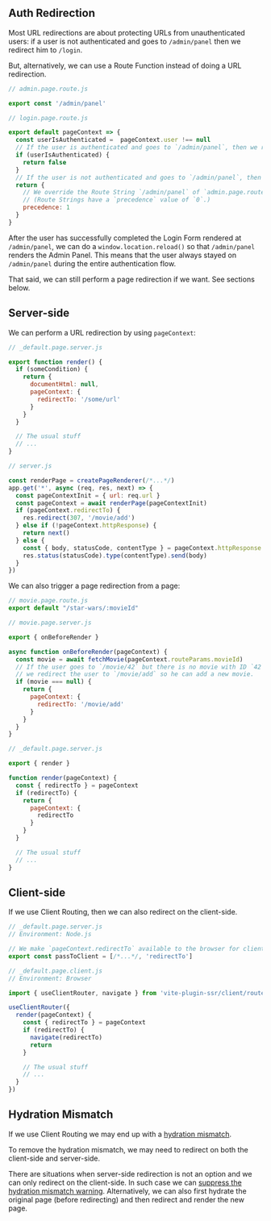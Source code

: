 ## Auth Redirection

Most URL redirections are about protecting URLs from unauthenticated users:
if a user is not authenticated and goes to `/admin/panel` then we redirect him to `/login`.

But, alternatively, we can use a Route Function instead of doing a URL redirection.

```js
// admin.page.route.js

export const '/admin/panel'
```

```js
// login.page.route.js

export default pageContext => {
  const userIsAuthenticated =  pageContext.user !== null
  // If the user is authenticated and goes to `/admin/panel`, then we render the Admin Panel
  if (userIsAuthenticated) {
    return false
  }
  // If the user is not authenticated and goes to `/admin/panel`, then we render the Login Page
  return {
    // We override the Route String `/admin/panel` of `admin.page.route.js`.
    // (Route Strings have a `precedence` value of `0`.)
    precedence: 1
  }
}
```

After the user has successfully completed the Login Form rendered at `/admin/panel`, we can do a `window.location.reload()` so that `/admin/panel` renders the Admin Panel. This means that the user always stayed on `/admin/panel` during the entire authentication flow.

That said, we can still perform a page redirection if we want. See sections below.

## Server-side

We can perform a URL redirection by using `pageContext`:

```js
// _default.page.server.js

export function render() {
  if (someCondition) {
    return {
      documentHtml: null,
      pageContext: {
        redirectTo: '/some/url'
      }
    }
  }

  // The usual stuff
  // ...
}
```
```js
// server.js

const renderPage = createPageRenderer(/*...*/)
app.get('*', async (req, res, next) => {
  const pageContextInit = { url: req.url }
  const pageContext = await renderPage(pageContextInit)
  if (pageContext.redirectTo) {
    res.redirect(307, '/movie/add')
  } else if (!pageContext.httpResponse) {
    return next()
  } else {
    const { body, statusCode, contentType } = pageContext.httpResponse
    res.status(statusCode).type(contentType).send(body)
  }
})
```

We can also trigger a page redirection from a page:

```js
// movie.page.route.js
export default "/star-wars/:movieId"
```
```js
// movie.page.server.js

export { onBeforeRender }

async function onBeforeRender(pageContext) {
  const movie = await fetchMovie(pageContext.routeParams.movieId)
  // If the user goes to `/movie/42` but there is no movie with ID `42` then
  // we redirect the user to `/movie/add` so he can add a new movie.
  if (movie === null) {
    return {
      pageContext: {
        redirectTo: '/movie/add'
      }
    }
  }
}
```
```js
// _default.page.server.js

export { render }

function render(pageContext) {
  const { redirectTo } = pageContext
  if (redirectTo) {
    return {
      pageContext: {
        redirectTo
      }
    }
  }

  // The usual stuff
  // ...
}
```

## Client-side

If we use Client Routing, then we can also redirect on the client-side.

```js
// _default.page.server.js
// Environment: Node.js

// We make `pageContext.redirectTo` available to the browser for client-side redirection
export const passToClient = [/*...*/, 'redirectTo']
```
```js
// _default.page.client.js
// Environment: Browser

import { useClientRouter, navigate } from 'vite-plugin-ssr/client/router'

useClientRouter({
  render(pageContext) {
    const { redirectTo } = pageContext
    if (redirectTo) {
      navigate(redirectTo)
      return
    }

    // The usual stuff
    // ...
  }
})
```

## Hydration Mismatch

If we use Client Routing we may end up with a [hydration mismatch](/hydration#hydration-mismatch).

To remove the hydration mismatch, we may need to redirect on both the client-side and server-side.

There are situations when server-side redirection is not an option and we can only redirect on the client-side. In such case we can [suppress the hydration mismatch warning](/hydration#hydration-mismatch). Alternatively, we can also first hydrate the original page (before redirecting) and then redirect and render the new page.
